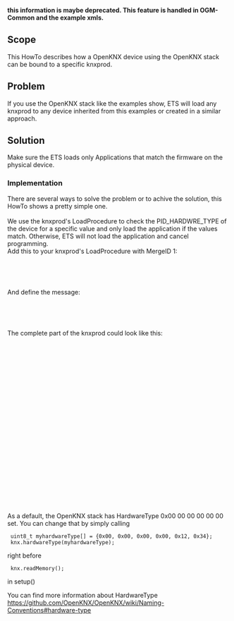 <b>this information is maybe deprecated. This feature is handled in OGM-Common and the example xmls.</b>

== Scope ==
This HowTo describes how a OpenKNX device using the OpenKNX stack can be bound to a specific knxprod.<br>

== Problem ==
If you use the OpenKNX stack like the examples show, ETS will load any knxprod to any device inherited from this examples or created in a similar approach.

== Solution ==
Make sure the ETS loads only Applications that match the firmware on the physical device.

=== Implementation ===
There are several ways to solve the problem or to achive the solution, this HowTo shows a pretty simple one.<br><br>
We use the knxprod's LoadProcedure to check the PID_HARDWRE_TYPE of the device for a specific value and only load the application if the values match. Otherwise, ETS will not load the application and cancel programming.<br>
Add this to your knxprod's LoadProcedure with MergeID 1:

  <LdCtrlCompareProp InlineData="000000001234" ObjIdx="0" PropId="78">
    <OnError Cause="CompareMismatch" MessageRef="M-00FA_A-0000-00-0000_M-1" />
  </LdCtrlCompareProp>

And define the message:

  <Messages>
    <Message Id="M-00FA_A-0000-00-0000_M-1" Name="EM_APmismatch" Text="This application program can only be used for device 1234." />
  </Messages>

The complete part of the knxprod could look like this:
  <LoadProcedures>
    <LoadProcedure MergeId="1">
      <LdCtrlCompareProp InlineData="000000001234" ObjIdx="0" PropId="78">
        <OnError Cause="CompareMismatch" MessageRef="M-00FA_A-0000-00-0000_M-1" />
      </LdCtrlCompareProp>
    </LoadProcedure>
    <LoadProcedure MergeId="2">
      <LdCtrlRelSegment LsmIdx="4" Size="0" Mode="1" Fill="0" AppliesTo="full" />
      <LdCtrlRelSegment LsmIdx="4" Size="0" Mode="0" Fill="0" AppliesTo="par" />
    </LoadProcedure>
    <LoadProcedure MergeId="4">
      <LdCtrlWriteRelMem ObjIdx="4" Offset="0" Size="0" Verify="true" AppliesTo="full,par" />
    </LoadProcedure>
    <LoadProcedure MergeId="7">
      <LdCtrlLoadImageProp ObjIdx="1" PropId="27" />
      <LdCtrlLoadImageProp ObjIdx="2" PropId="27" />
      <LdCtrlLoadImageProp ObjIdx="3" PropId="27" />
      <LdCtrlLoadImageProp ObjIdx="4" PropId="27" />
    </LoadProcedure>
  </LoadProcedures>
  <Messages>
      <Message Id="M-00FA_A-0000-00-0000_M-1" Name="EM_APmismatch" Text="This application program can only be used for device 1234." />
  </Messages>

As a default, the OpenKNX stack has HardwareType 0x00 00 00 00 00 00 set.
You can change that by simply calling

  uint8_t myhardwareType[] = {0x00, 0x00, 0x00, 0x00, 0x12, 0x34};
  knx.hardwareType(myhardwareType);

right before

  knx.readMemory();

in setup()  

You can find more information about HardwareType https://github.com/OpenKNX/OpenKNX/wiki/Naming-Conventions#hardware-type
